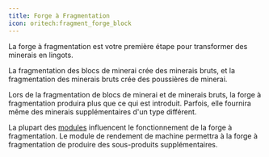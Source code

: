 ```yaml
---
title: Forge à Fragmentation
icon: oritech:fragment_forge_block
---
```


La forge à fragmentation est votre première étape pour transformer des minerais en lingots.

La fragmentation des blocs de minerai crée des minerais bruts, et la fragmentation des minerais bruts crée des poussières de minerai.

Lors de la fragmentation de blocs de minerai et de minerais bruts, la forge à fragmentation produira plus que ce qui est introduit. Parfois, elle fournira même des minerais supplémentaires d'un type différent.

La plupart des [modules](../processing/addons) influencent le fonctionnement de la forge à fragmentation. Le module de rendement de machine permettra à la forge à fragmentation de produire des sous-produits supplémentaires.
